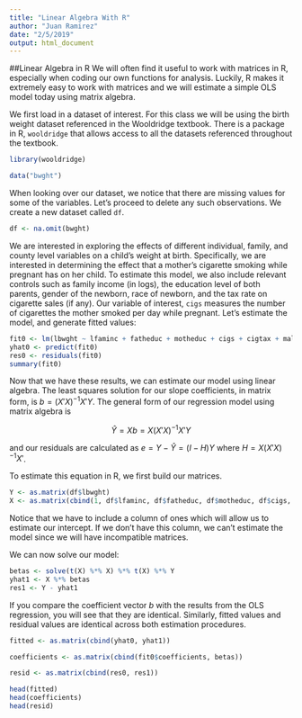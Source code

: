 ```yaml
---
title: "Linear Algebra With R"
author: "Juan Ramirez"
date: "2/5/2019"
output: html_document
---
```


##Linear Algebra in R
We will often find it useful to work with matrices in R, especially when coding our own functions for analysis. Luckily, R makes it extremely easy to work with matrices and we will estimate a simple OLS model today using matrix algebra. 

We first load in a dataset of interest. For this class we will be using the birth weight dataset referenced in the Wooldridge textbook. There is a package in R, `wooldridge` that allows access to all the datasets referenced throughout the textbook.
```r
library(wooldridge)

data("bwght")
```

When looking over our dataset, we notice that there are missing values for some of the variables. Let's proceed to delete any such observations. We create a new dataset called `df`. 
```r
df <- na.omit(bwght)
```

We are interested in exploring the effects of different individual, family, and county level variables on a child's weight at birth. Specifically, we are interested in determining the effect that a mother's cigarette smoking while pregnant has on her child. To estimate this model, we also include relevant controls such as family income (in logs), the education level of both parents, gender of the newborn, race of newborn, and the tax rate on cigarette sales (if any). Our variable of interest, `cigs` measures the number of cigarettes the mother smoked per day while pregnant. Let's estimate the model, and generate fitted values:

```r
fit0 <- lm(lbwght ~ lfaminc + fatheduc + motheduc + cigs + cigtax + male + white, data = df)
yhat0 <- predict(fit0)
res0 <- residuals(fit0)
summary(fit0)
```

Now that we have these results, we can estimate our model using linear algebra. The least squares solution for our slope coefficients, in matrix form, is $b = (X'X)^{-1}X'Y$. The general form of our regression model using matrix algebra is

$$\hat{Y} = Xb = X(X'X)^{-1}X'Y$$ 

and our residuals are calculated as $e=Y-\hat{Y}=(I-H)Y$ where $H=X(X'X)^{-1}X'$.

To estimate this equation in R, we first build our matrices. 
```r
Y <- as.matrix(df$lbwght)
X <- as.matrix(cbind(1, df$lfaminc, df$fatheduc, df$motheduc, df$cigs, df$cigtax, df$male, df$white))
```

Notice that we have to include a column of ones which will allow us to estimate our intercept. If we don't have this column, we can't estimate the model since we will have incompatible matrices.

We can now solve our model:
```r
betas <- solve(t(X) %*% X) %*% t(X) %*% Y
yhat1 <- X %*% betas
res1 <- Y - yhat1
```

If you compare the coefficient vector $b$ with the results from the OLS regression, you will see that they are identical. Similarly, fitted values and residual values are identical across both estimation procedures. 
```r
fitted <- as.matrix(cbind(yhat0, yhat1))

coefficients <- as.matrix(cbind(fit0$coefficients, betas))

resid <- as.matrix(cbind(res0, res1))

head(fitted)
head(coefficients)
head(resid)
```






